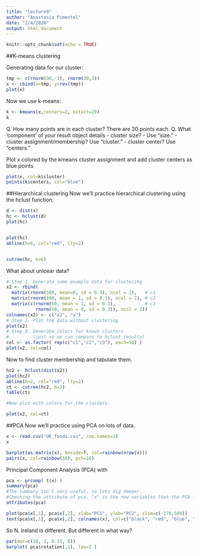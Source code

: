 ```yaml
---
title: "lecture9"
author: "Anastasia Pimentel"
date: "2/4/2020"
output: html_document
---
```


```r
knitr::opts_chunk$set(echo = TRUE)
```

##K-means clustering 

Generating data for our cluster:
```r
tmp <- c(rnorm(30,-3), rnorm(30,3))
x <- cbind(x=tmp, y=rev(tmp))
plot(x)
```

Now we use k-means:
```r
k <- kmeans(x,centers=2, nstart=20)
k
```

Q. How many points are in each cluster?
  There are 30 points each.
Q. What ‘component’ of your result object details
      - cluster size? - Use "size."
      - cluster assignment/membership? Use "cluster."
      - cluster center? Use "centers."



Plot x colored by the kmeans cluster assignment and
      add cluster centers as blue points
```r

plot(x, col=k$cluster)
points(k$centers, col="blue")
```

##Hierarchical clustering
Now we'll practice hierarchical clustering using the hclust function. 


```r
d <- dist(x)
hc <- hclust(d)
plot(hc)


plot(hc)
abline(h=6, col="red", lty=2)


cutree(hc, h=6)
```


What about unlcear data?


```r
# Step 1. Generate some example data for clustering
x2 <- rbind(
  matrix(rnorm(100, mean=0, sd = 0.3), ncol = 2),   # c1
  matrix(rnorm(100, mean = 1, sd = 0.3), ncol = 2), # c2
  matrix(c(rnorm(50, mean = 1, sd = 0.3),           # c3
           rnorm(50, mean = 0, sd = 0.3)), ncol = 2))
colnames(x2) <- c("x2", "y")
# Step 2. Plot the data without clustering
plot(x2)
# Step 3. Generate colors for known clusters
#         (just so we can compare to hclust results)
col <- as.factor( rep(c("c1","c2","c3"), each=50) )
plot(x2, col=col)
```

Now to find cluster membership and tabulate them.
```r
hc2 <- hclust(dist(x2))
plot(hc2)
abline(h=2, col="red", lty=2)
ct <- cutree(hc2, h=2)
table(ct)

#Now plot with colors for the clusters.

plot(x2, col=ct)
```


##PCA
Now we'll practice using PCA on lots of data.
```r
x <- read.csv("UK_foods.csv", row.names=1)
x

```
```r
barplot(as.matrix(x), beside=T, col=rainbow(nrow(x)))
pairs(x, col=rainbow(10), pch=16)

```

Principal Component Analysis (PCA) with 
```r

pca <- prcomp( t(x) )
summary(pca)
#The summary isn't very useful, so lets dig deeper.
#Checking the attribute of pca. "x" is the new variables that the PCA funtion creates. 
attributes(pca)

```
```r
plot(pca$x[,1], pca$x[,2], xlab="PC1", ylab="PC2", xlim=c(-270,500))
text(pca$x[,1], pca$x[,2], colnames(x), col=c("black", "red", "blue", "darkgreen"))
```

So N. Ireland is different. But different in what way?
```r
par(mar=c(10, 3, 0.35, 0))
barplot( pca$rotation[,1], las=2 )
```

